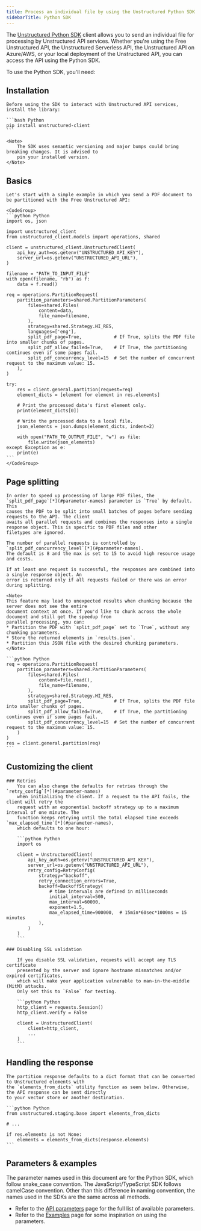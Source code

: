 ```yaml
---
title: Process an individual file by using the Unstructured Python SDK
sidebarTitle: Python SDK
---
```


The [Unstructured Python SDK](https://github.com/Unstructured-IO/unstructured-python-client) client allows you to send an individual file for processing by Unstructured API services. Whether you're using the
Free Unstructured API, the Unstructured Serverless API, the Unstructured API on Azure/AWS, or your local
deployment of the Unstructured API, you can access the API using the Python SDK. 


<UseIngestInstead />

To use the Python SDK, you'll need:


<SharedAPIKeyURL />


<NoURLForServerlessAPI/>

## Installation

    Before using the SDK to interact with Unstructured API services, install the library:

    ```bash Python
    pip install unstructured-client
    ```

    <Note>
        The SDK uses semantic versioning and major bumps could bring breaking changes. It is advised to
        pin your installed version.
    </Note>

## Basics
    Let's start with a simple example in which you send a PDF document to be partitioned with the Free Unstructured API:

    <CodeGroup>
    ```python Python
    import os, json

    import unstructured_client
    from unstructured_client.models import operations, shared

    client = unstructured_client.UnstructuredClient(
        api_key_auth=os.getenv("UNSTRUCTURED_API_KEY"),
        server_url=os.getenv("UNSTRUCTURED_API_URL"),
    )

    filename = "PATH_TO_INPUT_FILE"
    with open(filename, "rb") as f:
        data = f.read()

    req = operations.PartitionRequest(
        partition_parameters=shared.PartitionParameters(
            files=shared.Files(
                content=data,
                file_name=filename,
            ),
            strategy=shared.Strategy.HI_RES,
            languages=['eng'],
            split_pdf_page=True,            # If True, splits the PDF file into smaller chunks of pages.
            split_pdf_allow_failed=True,    # If True, the partitioning continues even if some pages fail.
            split_pdf_concurrency_level=15  # Set the number of concurrent request to the maximum value: 15.
        ),
    )

    try:
        res = client.general.partition(request=req)
        element_dicts = [element for element in res.elements]
        
        # Print the processed data's first element only.
        print(element_dicts[0])

        # Write the processed data to a local file.
        json_elements = json.dumps(element_dicts, indent=2)

        with open("PATH_TO_OUTPUT_FILE", "w") as file:
            file.write(json_elements)
    except Exception as e:
        print(e)
    ```
    </CodeGroup>

## Page splitting

    In order to speed up processing of large PDF files, the `split_pdf_page`[*](#parameter-names) parameter is `True` by default. This
    causes the PDF to be split into small batches of pages before sending requests to the API. The client
    awaits all parallel requests and combines the responses into a single response object. This is specific to PDF files and other
    filetypes are ignored.

    The number of parallel requests is controlled by `split_pdf_concurrency_level`[*](#parameter-names). 
    The default is 8 and the max is set to 15 to avoid high resource usage and costs.

    If at least one request is successful, the responses are combined into a single response object. An
    error is returned only if all requests failed or there was an error during splitting.

    <Note>
    This feature may lead to unexpected results when chunking because the server does not see the entire
    document context at once. If you'd like to chunk across the whole document and still get the speedup from 
    parallel processing, you can:
    * Partition the PDF with `split_pdf_page` set to `True`, without any chunking parameters.
    * Store the returned elements in `results.json`.
    * Partition this JSON file with the desired chunking parameters.
    </Note>

    ```python Python
    req = operations.PartitionRequest(
        partition_parameters=shared.PartitionParameters(
            files=shared.Files(
                content=file.read(),
                file_name=filename,
            ),
            strategy=shared.Strategy.HI_RES,
            split_pdf_page=True,            # If True, splits the PDF file into smaller chunks of pages.
            split_pdf_allow_failed=True,    # If True, the partitioning continues even if some pages fail.
            split_pdf_concurrency_level=15  # Set the number of concurrent request to the maximum value: 15.
        )
    )
    res = client.general.partition(req)
    ```

## Customizing the client
    ### Retries
        You can also change the defaults for retries through the `retry_config`[*](#parameter-names)
        when initializing the client. If a request to the API fails, the client will retry the 
        request with an exponential backoff strategy up to a maximum interval of one minute. The
        function keeps retrying until the total elapsed time exceeds `max_elapsed_time`[*](#parameter-names),
        which defaults to one hour:

        ```python Python
        import os 

        client = UnstructuredClient(
            api_key_auth=os.getenv("UNSTRUCTURED_API_KEY"),
            server_url=os.getenv("UNSTRUCTURED_API_URL"),
            retry_config=RetryConfig(
                strategy="backoff",
                retry_connection_errors=True,
                backoff=BackoffStrategy(
                    # time intervals are defined in milliseconds
                    initial_interval=500,
                    max_interval=60000,
                    exponent=1.5,
                    max_elapsed_time=900000,  # 15min*60sec*1000ms = 15 minutes
                ),
            )
        )
        ```

    ### Disabling SSL validation

        If you disable SSL validation, requests will accept any TLS certificate
        presented by the server and ignore hostname mismatches and/or expired certificates, 
        which will make your application vulnerable to man-in-the-middle (MitM) attacks.
        Only set this to `False` for testing.

        ```python Python
        http_client = requests.Session()
        http_client.verify = False

        client = UnstructuredClient(
            client=http_client,
            ...
        )
        ```

## Handling the response

    The partition response defaults to a dict format that can be converted to Unstructured elements with
    the `elements_from_dicts` utility function as seen below. Otherwise, the API response can be sent directly 
    to your vector store or another destination.

    ```python Python
    from unstructured.staging.base import elements_from_dicts

    # ...

    if res.elements is not None:
        elements = elements_from_dicts(response.elements)
    ```

## Parameters & examples

The parameter names used in this document are for the Python SDK, which follow snake_case convention. The JavaScript/TypeScript SDK follows camelCase
convention. Other than this difference in naming convention, 
the names used in the SDKs are the same across all methods.

* Refer to the [API parameters](/api-reference/api-services/api-parameters) page for the full list of available parameters.
* Refer to the [Examples](/api-reference/api-services/examples) page for some inspiration on using the parameters.

